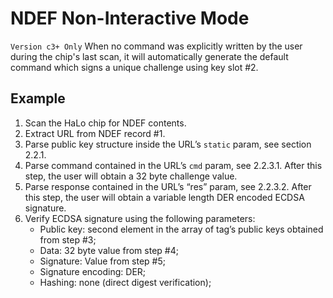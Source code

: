 # NDEF Non-Interactive Mode

`Version c3+ Only` When no command was explicitly written by the user during the chip's last scan, it will automatically generate the default command which signs a unique challenge using key slot #2.

## Example

1. Scan the HaLo chip for NDEF contents.
2. Extract URL from NDEF record #1.
3. Parse public key structure inside the URL’s `static` param, see section 2.2.1.
4. Parse command contained in the URL’s `cmd` param, see 2.2.3.1. After this step, the user will obtain a 32 byte challenge value.
5. Parse response contained in the URL’s “res” param, see 2.2.3.2. After this step, the user will obtain a variable length DER encoded ECDSA signature.
6. Verify ECDSA signature using the following parameters:
    - Public key: second element in the array of tag’s public keys obtained from step #3;
    - Data: 32 byte value from step #4;
    - Signature: Value from step #5;
    - Signature encoding: DER;
    - Hashing: none (direct digest verification);